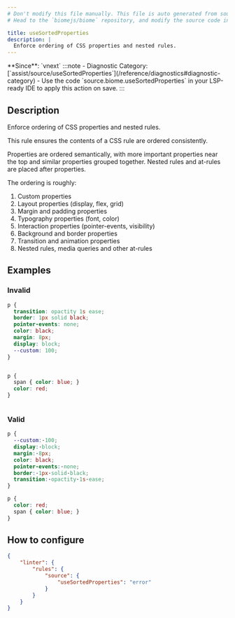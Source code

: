 ```yaml
---
# Don't modify this file manually. This file is auto generated from source, and you will lose your changes next time the website is built.
# Head to the `biomejs/biome` repository, and modify the source code in there.

title: useSortedProperties
description: |
  Enforce ordering of CSS properties and nested rules.
---
```


<Tabs>
<TabItem label="CSS" icon="seti:css">
**Since**: `vnext`
:::note
- Diagnostic Category: [`assist/source/useSortedProperties`](/reference/diagnostics#diagnostic-category)
- Use the code `source.biome.useSortedProperties` in your LSP-ready IDE to apply this action on save.
:::

## Description
Enforce ordering of CSS properties and nested rules.

This rule ensures the contents of a CSS rule are ordered consistently.

Properties are ordered semantically, with more important properties near the top and
similar properties grouped together. Nested rules and at-rules are placed after properties.

The ordering is roughly:

1. Custom properties
2. Layout properties (display, flex, grid)
3. Margin and padding properties
4. Typography properties (font, color)
5. Interaction properties (pointer-events, visibility)
6. Background and border properties
7. Transition and animation properties
8. Nested rules, media queries and other at-rules

## Examples

### Invalid

```css
p {
  transition: opactity 1s ease;
  border: 1px solid black;
  pointer-events: none;
  color: black;
  margin: 8px;
  display: block;
  --custom: 100;
}
```

<pre class="language-text"><code class="language-text"></code></pre>

```css
p {
  span { color: blue; }
  color: red;
}
```

<pre class="language-text"><code class="language-text"></code></pre>

### Valid

```css
p {
  --custom:·100;
  display:·block;
  margin:·8px;
  color: black;
  pointer-events:·none;
  border:·1px·solid·black;
  transition:·opactity·1s·ease;
}
```

```css
p {
  color: red;
  span { color: blue; }
}
```

## How to configure
```json title="biome.json"
{
	"linter": {
		"rules": {
			"source": {
				"useSortedProperties": "error"
			}
		}
	}
}

```

</TabItem>
</Tabs>


